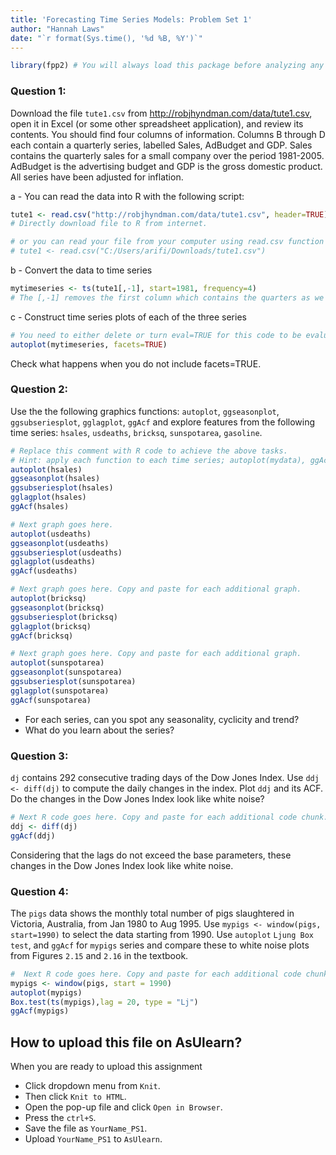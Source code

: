 ```yaml
---
title: 'Forecasting Time Series Models: Problem Set 1'
author: "Hannah Laws"
date: "`r format(Sys.time(), '%d %B, %Y')`"
---
```

```r
library(fpp2) # You will always load this package before analyzing any time series data.
```

### Question 1: 
Download the file `tute1.csv` from [http://robjhyndman.com/data/tute1.csv](http://robjhyndman.com/data/tute1.csv), open it in Excel (or some other spreadsheet application), and review its contents. You should find four columns of information. Columns B through D each contain a quarterly series, labelled Sales, AdBudget and GDP. Sales contains the quarterly sales for a small company over the period 1981-2005. AdBudget is the advertising budget and GDP is the gross domestic product. All series have been adjusted for inflation.

a - You can read the data into R with the following script:
```r
tute1 <- read.csv("http://robjhyndman.com/data/tute1.csv", header=TRUE) 
# Directly download file to R from internet. 

# or you can read your file from your computer using read.csv function
# tute1 <- read.csv("C:/Users/arifi/Downloads/tute1.csv")

```

b - Convert the data to time series
```r
mytimeseries <- ts(tute1[,-1], start=1981, frequency=4)
# The [,-1] removes the first column which contains the quarters as we do not need them now.
```

c - Construct time series plots of each of the three series
```r
# You need to either delete or turn eval=TRUE for this code to be evaluated.
autoplot(mytimeseries, facets=TRUE)
```

Check what happens when you do not include facets=TRUE.

### Question 2: 

Use the the following graphics functions: `autoplot`, `ggseasonplot`, `ggsubseriesplot`, `gglagplot`, `ggAcf` and explore features from the following time series: `hsales`, `usdeaths`, `bricksq`, `sunspotarea`, `gasoline`.

```r
# Replace this comment with R code to achieve the above tasks.
# Hint: apply each function to each time series; autoplot(mydata), ggAcf(mydata2), etc.
autoplot(hsales)
ggseasonplot(hsales)
ggsubseriesplot(hsales)
gglagplot(hsales)
ggAcf(hsales)


```

```r
# Next graph goes here. 
autoplot(usdeaths)
ggseasonplot(usdeaths)
ggsubseriesplot(usdeaths)
gglagplot(usdeaths)
ggAcf(usdeaths)
```

```r
# Next graph goes here. Copy and paste for each additional graph.
autoplot(bricksq)
ggseasonplot(bricksq)
ggsubseriesplot(bricksq)
gglagplot(bricksq)
ggAcf(bricksq)
```

```r
# Next graph goes here. Copy and paste for each additional graph.
autoplot(sunspotarea)
ggseasonplot(sunspotarea)
ggsubseriesplot(sunspotarea)
gglagplot(sunspotarea)
ggAcf(sunspotarea)
```

- For each series, can you spot any seasonality, cyclicity and trend?
- What do you learn about the series?

### Question 3: 

`dj` contains 292 consecutive trading days of the Dow Jones Index. Use `ddj <- diff(dj)` to compute the daily changes in the index. Plot `ddj` and its ACF. Do the changes in the Dow Jones Index look like white noise?

```r
# Next R code goes here. Copy and paste for each additional code chunk.
ddj <- diff(dj)
ggAcf(ddj)
```

Considering that the lags do not exceed the base parameters, these changes in the Dow Jones Index look like white noise.

### Question 4:

The `pigs` data shows the monthly total number of pigs slaughtered in Victoria, Australia, from Jan 1980 to Aug 1995. Use `mypigs <- window(pigs, start=1990)` to select the data starting from 1990. Use `autoplot` `Ljung Box test`, and `ggAcf` for `mypigs` series and compare these to white noise plots from Figures `2.15` and `2.16` in the textbook.

```r
#  Next R code goes here. Copy and paste for each additional code chunk.
mypigs <- window(pigs, start = 1990)
autoplot(mypigs)
Box.test(ts(mypigs),lag = 20, type = "Lj")
ggAcf(mypigs)

```

## How to upload this file on AsUlearn?

When you are ready to upload this assignment

- Click dropdown menu from `Knit`.
- Then click `Knit to HTML`.
- Open the pop-up file and click `Open in Browser`.
- Press the `ctrl+S`.
- Save the file as `YourName_PS1`.
- Upload `YourName_PS1` to `AsUlearn`. 
